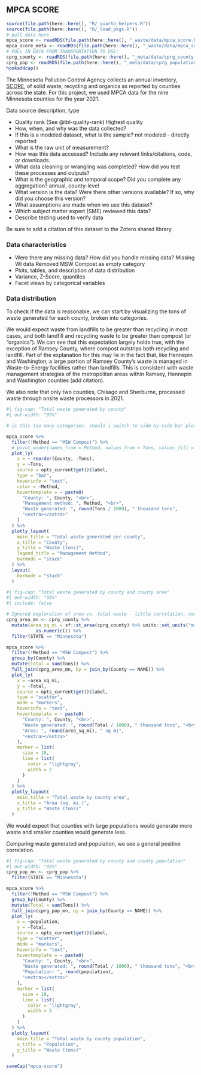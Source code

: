 ## MPCA SCORE

```r
source(file.path(here::here(), "R/_quarto_helpers.R"))
source(file.path(here::here(), "R/_load_pkgs.R"))
# pull data here
mpca_score <- readRDS(file.path(here::here(), "_waste/data/mpca_score.RDS"))
mpca_score_meta <- readRDS(file.path(here::here(), "_waste/data/mpca_score_meta.RDS"))
# PULL IN DATA FROM TRANSPORTATION TO USE:
cprg_county <- readRDS(file.path(here::here(), "_meta/data/cprg_county.RDS"))
cprg_pop <- readRDS(file.path(here::here(), "_meta/data/cprg_population.RDS"))
hookaddcap()
```


The Minnesota Pollution Control Agency collects an annual inventory, [SCORE](https://public.tableau.com/app/profile/mpca.data.services/viz/SCOREOverview/1991-2021SCORE), of solid waste, recycling and organics as reported by counties across the state. For this project, we used MPCA data for the nine Minnesota counties for the year 2021.

Data source description, type

- Quality rank (See @tbl-quality-rank)
Highest quality
- How, when, and why was the data collected?
- If this is a modeled dataset, what is the sample?
not modeled - directly reported
- What is the raw unit of measurement? 
- How was this data accessed? Include any relevant links/citations, code, or downloads.
- What data cleaning or wrangling was completed? How did you test these processes and outputs?
- What is the geographic and temporal scope? Did you complete any aggregation?
annual, county-level
- What version is the data? Were there other versions available? If so, why did you choose this version?
- What assumptions are made when we use this dataset?
- Which subject matter expert (SME) reviewed this data?
- Describe testing used to verify data

Be sure to add a citation of this dataset to the Zotero shared library.

### Data characteristics

- Were there any missing data? How did you handle missing data?
Missing WI data
Removed MSW Compost as empty category
- Plots, tables, and description of data distribution
- Variance, Z-Score, quantiles
- Facet views by categorical variables

### Data distribution

To check if the data is reasonable, we can start by visualizing the tons of waste generated for each county, broken into categories. 

We would expect waste from landfills to be greater than recycling in most cases, and both landfill and recycling waste to be greater than compost (or "organics").  We can see that this expectation largely holds true, with the exception of Ramsey County, where compost outstrips both recycling and landfill. Part of the explanation for this may lie in the fact that, like Hennepin and Washington, a large portion of Ramsey County's waste is managed in Waste-to-Energy facilities rather than landfills. This is consistent with waste management strategies of the metropolitan areas within Ramsey, Hennepin and Washington counties (add citation).

We also note that only two counties, Chisago and Sherburne, processed waste through onsite waste processors in 2021.  

```r
#| fig-cap: "Total waste generated by county"
#| out-width: "95%"

# is this too many categories. should i switch to side-by-side bar plot

mpca_score %>%
  filter(!Method == "MSW Compost") %>%
  # pivot_wider(names_from = Method, values_from = Tons, values_fill = 0) %>%
  plot_ly(
    x = ~ reorder(County, -Tons),
    y = ~Tons,
    source = opts_current$get()$label,
    type = "bar",
    hoverinfo = "text",
    color = ~Method,
    hovertemplate = ~ paste0(
      "County: ", County, "<br>",
      "Management method: ", Method, "<br>",
      "Waste generated: ", round(Tons / 1000), " thousand tons",
      "<extra></extra>"
    )
  ) %>%
  plotly_layout(
    main_title = "Total waste generated per county",
    x_title = "County",
    y_title = "Waste (tons)",
    legend_title = "Management Method",
    barmode = "stack"
  ) %>%
  layout(
    barmode = "stack"
  )
```


```r
#| fig-cap: "Total waste generated by county and county area"
#| out-width: "95%"
#| include: false

# Ignored exploration of area vs. total waste - little correlation, compare to area vs. pop
cprg_area_mn <- cprg_county %>%
  mutate(area_sq_mi = sf::st_area(cprg_county) %>% units::set_units("mi^2") %>%
           as.numeric()) %>%
  filter(STATE == "Minnesota")

mpca_score %>%
  filter(!Method == "MSW Compost") %>%
  group_by(County) %>%
  mutate(Total = sum(Tons)) %>%
  full_join(cprg_area_mn, by = join_by(County == NAME)) %>%
  plot_ly(
    x = ~area_sq_mi,
    y = ~Total,
    source = opts_current$get()$label,
    type = "scatter",
    mode = "markers",
    hoverinfo = "text",
    hovertemplate = ~ paste0(
      "County: ", County, "<br>",
      "Waste generated: ", round(Total / 1000), " thousand tons", "<br>",
      "Area: ", round(area_sq_mi), " sq mi",
      "<extra></extra>"
    ),
    marker = list(
      size = 18,
      line = list(
        color = "lightgray",
        width = 2
      )
    )
  ) %>%
  plotly_layout(
    main_title = "Total waste by county area",
    x_title = "Area (sq. mi.)",
    y_title = "Waste (tons)"
  )
```

We would expect that counties with large populations would generate more waste and smaller counties would generate less.

Comparing waste generated and population, we see a general positive correlation.

```r
#| fig-cap: "Total waste generated by county and county population"
#| out-width: "95%"
cprg_pop_mn <- cprg_pop %>%
  filter(STATE == "Minnesota")

mpca_score %>%
  filter(!Method == "MSW Compost") %>%
  group_by(County) %>%
  mutate(Total = sum(Tons)) %>%
  full_join(cprg_pop_mn, by = join_by(County == NAME)) %>%
  plot_ly(
    x = ~population,
    y = ~Total,
    source = opts_current$get()$label,
    type = "scatter",
    mode = "markers",
    hoverinfo = "text",
    hovertemplate = ~ paste0(
      "County: ", County, "<br>",
      "Waste generated: ", round(Total / 1000), " thousand tons", "<br>",
      "Population: ", round(population),
      "<extra></extra>"
    ),
    marker = list(
      size = 18,
      line = list(
        color = "lightgray",
        width = 2
      )
    )
  ) %>%
  plotly_layout(
    main_title = "Total waste by county population",
    x_title = "Population",
    y_title = "Waste (tons)"
  )
```


```r
saveCap("mpca-score")
```
